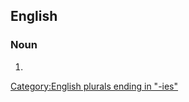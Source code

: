 ==English==

===Noun===
{{head|en|noun plural form}}

# {{plural of|abbotcy|lang=en}}

[[Category:English plurals ending in "-ies"]]
